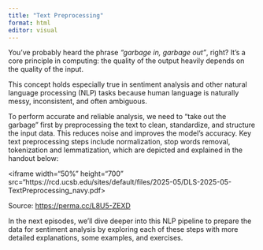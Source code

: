 ```yaml
---
title: "Text Preprocessing"
format: html
editor: visual
---
```


You've probably heard the phrase *"garbage in, garbage out"*, right? It's a core principle in computing: the quality of the output heavily depends on the quality of the input.

This concept holds especially true in sentiment analysis and other natural language processing (NLP) tasks because human language is naturally messy, inconsistent, and often ambiguous.

To perform accurate and reliable analysis, we need to "take out the garbage" first by preprocessing the text to clean, standardize, and structure the input data. This reduces noise and improves the model's accuracy. Key text preprocessing steps include normalization, stop words removal, tokenization and lemmatization, which are depicted and explained in the handout below:

\<iframe width="50%" height="700" src="https://rcd.ucsb.edu/sites/default/files/2025-05/DLS-2025-05-TextPreprocessing_navy.pdf\>

</iframe>

Source: <https://perma.cc/L8U5-ZEXD>

In the next episodes, we'll dive deeper into this NLP pipeline to prepare the data for sentiment analysis by exploring each of these steps with more detailed explanations, some examples, and exercises.
